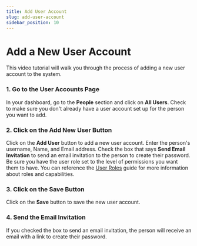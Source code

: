 ```yaml
---
title: Add User Account
slug: add-user-account
sidebar_position: 10
---
```


# Add a New User Account


<div className='player-wrapper'>
<ReactPlayer url="https://youtu.be/9sx2xdK0I78"
    width="100%"
    height="100%"
    controls={true}
    playing={true}
    muted={true}
     />
</div>

This video tutorial will walk you through the process of adding a new user account to the system.

### 1. Go to the User Accounts Page

In your dashboard, go to the **People** section and click on **All Users**. Check to make sure you don't already have a user account set up for the person you want to add.

### 2. Click on the **Add New User** Button

Click on the **Add User** button to add a new user account. Enter the person's username, Name, and Email address. Check the box that says **Send Email Invitation** to send an email invitation to the person to create their password. Be sure you have the user role set to the level of permissions you want them to have. You can reference the [User Roles](./user-account-roles) guide for more information about roles and capabilities.

### 3. Click on the **Save** Button

Click on the **Save** button to save the new user account.

### 4. Send the Email Invitation

If you checked the box to send an email invitation, the person will receive an email with a link to create their password.